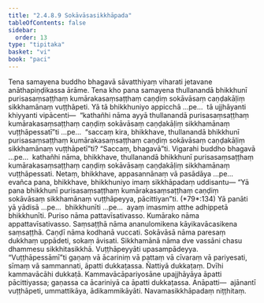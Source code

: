 ```yaml
---
title: "2.4.8.9 Sokāvāsasikkhāpada"
tableOfContents: false
sidebar:
  order: 13
type: "tipitaka"
basket: "vi"
book: "paci"
---
```



<DynamicBreadcrumb />

<Division number="1158" book="paci">

<Paragraph number="3384" book="paci">
Tena samayena buddho bhagavā sāvatthiyaṃ viharati jetavane anāthapiṇḍikassa ārāme. Tena kho pana samayena thullanandā bhikkhunī purisasaṃsaṭṭhaṃ kumārakasaṃsaṭṭhaṃ caṇḍiṃ sokāvāsaṃ caṇḍakāḷiṃ sikkhamānaṃ vuṭṭhāpeti.
</Paragraph>

<Paragraph number="3385" book="paci">
Yā tā bhikkhuniyo appicchā …pe…  tā ujjhāyanti khiyyanti vipācenti—  “kathañhi nāma ayyā thullanandā purisasaṃsaṭṭhaṃ kumārakasaṃsaṭṭhaṃ caṇḍiṃ sokāvāsaṃ caṇḍakāḷiṃ sikkhamānaṃ vuṭṭhāpessatī”ti …pe…  “saccaṃ kira, bhikkhave, thullanandā bhikkhunī purisasaṃsaṭṭhaṃ kumārakasaṃsaṭṭhaṃ caṇḍiṃ sokāvāsaṃ caṇḍakāḷiṃ sikkhamānaṃ vuṭṭhāpetī”ti? “Saccaṃ, bhagavā”ti. Vigarahi buddho bhagavā …pe…  kathañhi nāma, bhikkhave, thullanandā bhikkhunī purisasaṃsaṭṭhaṃ kumārakasaṃsaṭṭhaṃ caṇḍiṃ sokāvāsaṃ caṇḍakāḷiṃ sikkhamānaṃ vuṭṭhāpessati. Netaṃ, bhikkhave, appasannānaṃ vā pasādāya …pe…  evañca pana, bhikkhave, bhikkhuniyo imaṃ sikkhāpadaṃ uddisantu—
</Paragraph>

</Division>
<Division number="1159" book="paci">

<Paragraph number="3386" book="paci">
<Emphasis>“Yā pana bhikkhunī purisasaṃsaṭṭhaṃ kumārakasaṃsaṭṭhaṃ caṇḍiṃ sokāvāsaṃ sikkhamānaṃ vuṭṭhāpeyya, pācittiyan”</Emphasis>ti. (*79*:<Emphasis>134</Emphasis>)
</Paragraph>

</Division>
<Division number="1160" book="paci">

<Paragraph number="3387" book="paci">
<Emphasis>Yā panā</Emphasis>ti yā yādisā …pe…  <Emphasis>bhikkhunī</Emphasis>ti …pe…  ayaṃ imasmiṃ atthe adhippetā bhikkhunīti.
</Paragraph>

<Paragraph number="3388" book="paci">
<Emphasis>Puriso</Emphasis> nāma pattavīsativasso. <Emphasis>Kumārako</Emphasis> nāma appattavīsativasso. <Emphasis>Saṃsaṭṭhā</Emphasis> nāma ananulomikena kāyikavācasikena saṃsaṭṭhā. <Emphasis>Caṇḍī</Emphasis> nāma kodhanā vuccati.
</Paragraph>

<Paragraph number="3389" book="paci">
<Emphasis>Sokāvāsā</Emphasis> nāma paresaṃ dukkhaṃ uppādeti, sokaṃ āvisati. <Emphasis>Sikkhamānā</Emphasis> nāma dve vassāni chasu dhammesu sikkhitasikkhā. <Emphasis>Vuṭṭhāpeyyā</Emphasis>ti upasampādeyya.
</Paragraph>

<Paragraph number="3390" book="paci">
“Vuṭṭhāpessāmī”ti gaṇaṃ vā ācariniṃ vā pattaṃ vā cīvaraṃ vā pariyesati, sīmaṃ vā sammannati, āpatti dukkaṭassa. Ñattiyā dukkaṭaṃ. Dvīhi kammavācāhi dukkaṭā. Kammavācāpariyosāne upajjhāyāya āpatti pācittiyassa; gaṇassa ca ācariniyā ca āpatti dukkaṭassa.
</Paragraph>

</Division>
<Division number="1161" book="paci">

<Paragraph number="3391" book="paci">
Anāpatti—  ajānantī vuṭṭhāpeti, ummattikāya, ādikammikāyāti.

</Paragraph>
</Division>

<Paragraph number="3392" type="center" book="paci">
Navamasikkhāpadaṃ niṭṭhitaṃ.
</Paragraph>